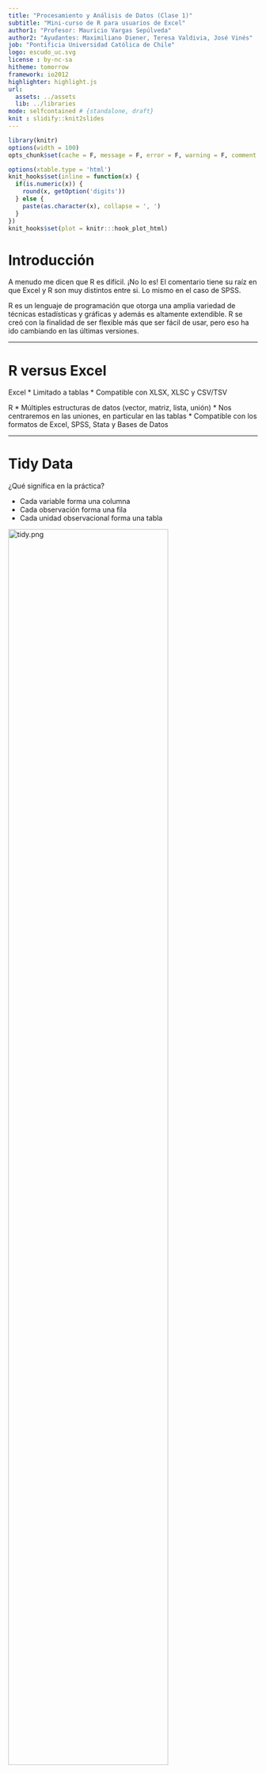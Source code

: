 ```yaml
---
title: "Procesamiento y Análisis de Datos (Clase 1)"
subtitle: "Mini-curso de R para usuarios de Excel"
author1: "Profesor: Mauricio Vargas Sepúlveda"
author2: "Ayudantes: Maximiliano Diener, Teresa Valdivia, José Vinés"
job: "Pontificia Universidad Católica de Chile"
logo: escudo_uc.svg
license : by-nc-sa
hitheme: tomorrow
framework: io2012
highlighter: highlight.js
url:
  assets: ../assets
  lib: ../libraries
mode: selfcontained # {standalone, draft}
knit : slidify::knit2slides
---
```


```r
library(knitr) 
options(width = 100)
opts_chunk$set(cache = F, message = F, error = F, warning = F, comment = NA, tidy = F, fig.path = 'fig/', fig.align = 'center')

options(xtable.type = 'html')
knit_hooks$set(inline = function(x) {
  if(is.numeric(x)) {
    round(x, getOption('digits'))
  } else {
    paste(as.character(x), collapse = ', ')
  }
})
knit_hooks$set(plot = knitr:::hook_plot_html)
```

# Introducción

A menudo me dicen que R es difícil. ¡No lo es! El comentario tiene su raíz en que Excel y R son muy distintos entre si. Lo mismo en el caso de SPSS.

R es un lenguaje de programación que otorga una amplia variedad de técnicas estadísticas y gráficas y además es altamente extendible. R se creó con la finalidad de ser flexible más que ser fácil de usar, pero eso ha ido cambiando en las últimas versiones.

---

# R versus Excel

Excel
* Limitado a tablas
* Compatible con XLSX, XLSC y CSV/TSV

R
* Múltiples estructuras de datos (vector, matriz, lista, unión)
* Nos centraremos en las uniones, en particular en las tablas
* Compatible con los formatos de Excel, SPSS, Stata y Bases de Datos

---

# Tidy Data

¿Qué significa en la práctica?

* Cada variable forma una columna
* Cada observación forma una fila
* Cada unidad observacional forma una tabla

<img src="img/tidy.png" alt="tidy.png" style="width: 80%;"/>

Tldr; esta es la 3era forma normal de Codd.

---

# La filosofía del curso

<img src="img/tidy-data.png" alt="tidy-data.png" style="width: 100%;"/>

---

# Google Sheets

Funciones básicas que deberían manejar:

* SUM()
* SUMIF()
* VLOOKUP()

---

# Google Sheets

## SUM()

<h3 style="font-family: 'Source Code Pro',monospace;">
SUM(RANGO)
<br>
=SUM(A2:A100)
<br>
=SUM(1,2,3,4,5)
<br>
=SUM(1,2,A2:A50)
</h3>

---

# Google Sheets

## SUMIF()

<h3 style="font-family: 'Source Code Pro',monospace;">
SUMIF(RANGO, CRITERIO, RANGO SUMA)
<br>
SUMIF(A1:A10,">20")
<br>
SUMIF(A1:A10,"Santiago Centro",B1:B10)
</h3>

---

# Google Sheets

## VLOOPKUP()

<h3 style="font-family: 'Source Code Pro',monospace;">
VLOOPKUP(VALOR BUSCADO, RANGO, INDICE, ORDENADO)
<br>
VLOOKUP(10003, A2:B26, 2, FALSE)
</h3>

---

# Google Sheets

## Actividad de repaso

Veamos el archivo [lecture1_officesupplies](https://goo.gl/bp22w9)

1. Crea una copia de la tabla en tu cuenta de Google Drive
2. En una nueva hoja lleva la tabla a formato tidy
3. Crea una columna que muestre el ingreso correspondiente a cada registro
4. En una nueva hoja para cada tabla muestra Las unidades vendidas totales por:
  1. Región
  2. Item
  3. Por región e item

---

# R y RStudio

El problema para los usuarios nuevos es que si descargas R desde CRAN, The Comprehensive R Archive Network, el sitio oficial, obtienes una terminal y una interfaz gráfica muy limitada. 

Un entorno de desarrollo integrado (IDE) como RStudio entrega una ventana con paneles organizados como en SPSS. Esto es como comprar el motor (R) y el resto del automóvil (RStudio) por separado.

---

# Paquetes de R

R contempla muchas funciones, desde la media y la desviación estándar a funciones específicas para quienes se dedican a literatura o finanzas.

En lugar de proveer un instalador de varios GB con todas las funciones, la instalación de R provee un conjunto mínimo de funciones de amplio uso. Para extender la instalación básica la comunidad R ha organizado las distintas funciones en "paquetes" que son conjuntos de funciones ordenados por tópicos y siguen una lógica similar a la de los complementos del navegador de internet.

---

# Base R y Tidyverse

Base R es el núcleo de R, es lo que se obtiene al instalar R. Esta base viene del lenguaje S, otro lenguaje de programación, cuya primera versión es de 1976 y sobre esa base existen desarrollos nuevos.

El Tidyverse es un conjunto de paquetes de R con una filosofía común y están diseñados para trabajar en conjunto y simplificar diferentes tareas que se pueden hacer con base R.

---

# ¡Eficiencia, Eficiencia, Eficiencia!

* Para aprovechar eficientemente el tiempo de la clase la instalación de R quedará para el final
* Vamos a usar RStudio Server
* Para la clase todo lo necesario ya está configurado en el servidor.

---

# Instalación de paquetes de R

Veremos el uso básico de los siguientes paquetes de R que son parte del Tidyverse:

* `readr`: importar CSV, TSV y similares
* `readxl`: importar XLSX y XLS
* `dplyr`: manipulación de datos
* `ggplot2`: gráficos
* `forcats`: manejo de variables categóricas

Para usar lo anterior emplearemos `pacman`, un paquete de administración que carga e instala paquetes.

---

# ¿Cómo se usará lo anterior?

<img src="img/workflow.svg" alt="workflow.svg" style="width: 80%;"/>

El ícono `%>%` corresponde al paquete `magrittr`, se carga automáticamente al cargar `dplyr` y permite conectar distintas funciones.

---

# Gramática de verbos

`dplyr` provee una serie de funciones que permiten modificar una tabla, esas funciones se han estructurado en forma de verbos:

* `select()`	seleccionar columnas
* `filter()` filtrar filas
* `arrange()`	reordenar filas
* `mutate()`	crear columnas
* `group_by()` agrupar por valores antes de realizar una operación (e.g. expresar promedios de los grupos *Santiago*, *Valdivia* y *Concepción* de la columna `X1`)
* `summarise()`	resumir valores (e.g. reducir la tabla y mostrar el sueldo promedio por grupo de la columna `X2` y el arriendo promedio por grupo de la columna `X3`)
* `ungroup()` desagrupar (e.g. si necesito realizar una operación posterior a la de `summarise()`)

---

## ¿Cómo operan los verbos?

Supongamos que `arriendos_por_region.csv` contiene 300 observaciones (100 por región) de los sueldos de trabajadores de *Santiago*, *Valdivia* y *Concepción* desplegados de la siguiente forma:

|X1      |X2     |X3    |
|--------|-------|------|
|Santiago|500000 |120000|
|Santiago|1200000|350000|
|etc...  |       |      |

<br>El arriendo y sueldo promedio ordenado en una tabla de 3x3 de menos a más sería:

```r
read_csv("arriendos_por_region.csv") %>% 
  group_by(X1) %>% # agrupar por región
  summarise(sueldo_promedio = mean(X2),
            arriendo_promedio = mean(X3)) %>% # calcular sueldo y arriendo promedio
  ungroup() %>% # desagrupar 
  arrange(X2,X3) # ordenar de menos a más
```

---

## Tarea Nº1

Abre RStudio Server, ve a File &rarr; New Project y crea un nuevo proyecto con tu nombre en un nuevo directorio (e.g *mauricio_vargas_clase_1*)

La próxima vez que quieras ver tus avances puedes ir al directorio del proyecto y abrir el archivo RProj para tener todo linkeado a ese directorio.

Ve a File &rarr; New &rarr; RScript para ir anotando lo que veremos a continuación

---

## Tarea Nº1

Ejecuta el siguiente código haciendo click en Run o presionando Ctrl/Cmd+Enter:

```r
### instalar y cargar pacman usando Base R
if (!require("pacman")) install.packages("pacman")

### instalar y/o cargar lo ya mencionado usando pacman
p_load(readr,readxl,dplyr,ggplot2,forcats)
```

La primera línea instruye a la máquina a instalar `pacman` si no encuentra el paquete.

---

## Tarea Nº2

En R se puede leer CSV, JSON, XLSX y otros formatos incluyendo DTA y SAV. Para simplificar, por esta vez, usaremos `mpg` que es un dataset que incluye `ggplot2`.

Pasos a seguir:

1. En el panel de la derecha ir a Help y busca "mpg".
2. En el panel inferior ir a Console y teclea "mpg + Enter".
3. Filtrar y ver los modelos lanzados después del año 2000 (columna `year`) y que tienen 4 cilindros (columna `cyl`)
4. Filtrar por tipo de transmisión (`trans`) y por millas por galón en ciudad (`cty`) y millas por galón en autopista (`hwy`) descendentemente.
5. Filtrar los automóviles de 4 o más cilindros hechos en el año 2008 y ordenados ascendentemente por `cty`.

---

## Desarrollo Tarea Nº2

### Paso 3:

```r
mpg %>% 
  filter(year > 2000,
         cyl == 4)
```

---

## Desarrollo Tarea Nº2

### Paso 4:

```r
mpg %>% 
  arrange(trans)

mpg %>% 
  arrange(-cty)

mpg %>% 
  arrange(trans,desc(cty),desc(hwy))
```

¡Esto no es posible de hacer en Excel excepto si se usa tablas dinámicas!

---

## Desarrollo Tarea Nº2

### Paso 5:

```r
mpg %>% 
  filter(year == 2008, cyl == 4) %>% 
  arrange(cty)
```

---

## Tarea Nº3

Vamos a usar el archivo [clase1_insumosoficina.xlsx](https://goo.gl/sfFia4) y lo vamos a descargar y leer desde R.

Pasos a seguir:

1. Crear el directorio "datasets" y descargar el archivo si y sólo si este no está en el directorio "datasets"
2. Leer el archivo XLSX usando la función `read_excel` (una función del paquete `readxl`) y obtener las unidades vendidas totales por región, por item y por región e item
3. Obtener el ingreso total por región e item
4. Modificar el dataset original para agregar una columna de ingreso y guardar los resultados usando la función `write_csv` (una función del paquete `readr`)

---

## Desarrollo Tarea Nº3

### Paso 1:

¡No olvidar ir guardando los cambios!

```r
folder = "datasets/"
file = paste0(folder,"clase1_insumosoficina.xlsx") 
### "paste0" pega elementos sin espacios
### "paste" agrega espacios

try(dir.create(folder))

if(!file.exists(file)) {
  download.file(
    "https://goo.gl/sfFia4",
    file)
}
```

---

## Desarrollo Tarea Nº3

### Paso 2:

```r
officesupplies = read_excel(file)

### vista rápida de las columnas
str(officesupplies)

### convertir la columna Units a enteros
officesupplies = officesupplies %>% mutate(Units = as.integer(Units))

### regiones distintas
officesupplies %>% select(Region) %>% distinct()

### items distintos
officesupplies %>% select(Item) %>% distinct()
```

---

## Desarrollo Tarea Nº3

### Paso 2 (continuación):

```r
### unidades totales por región
officesupplies %>% 
  select(Region,Units) %>%
  group_by(Region) %>% 
  summarise(Sold_Units = sum(Units))

### unidades totales por item
officesupplies %>% 
  select(Item,Units) %>% 
  group_by(Item) %>% 
  summarise(Sold_Units = sum(Units))

### unidades totales por region e item
officesupplies %>% 
  select(Region,Item,Units) %>% 
  group_by(Region,Item) %>% 
  summarise(Sold_Units = sum(Units))
```

---

## Desarrollo Tarea Nº3

### Paso 3:

```r
### ingreso por región e item
officesupplies %>% 
  select(Region,Item,Units,`Unit Price`) %>% 
  rename(Unit_Price = `Unit Price`) %>% 
  group_by(Region,Item) %>% 
  summarise(Income = sum(Units * Unit_Price))
```

---

### Paso 4:

```r
officesupplies = officesupplies %>% 
  select(Region,Item,Units,`Unit Price`) %>% 
  rename(Unit_Price = `Unit Price`) %>% 
  mutate(Income = Units * Unit_Price) %>% 
  write_csv(paste0(folder,"lecture1_office_supplies.csv"))
```

---

## Tarea Nº4

Vamos a usar el archivo [clase1_cobre.csv](https://goo.gl/vFg7vb) y lo vamos a descargar y leer desde R.

Pasos a seguir:

1. Crear el directorio "datasets" y descargar el archivo si y sólo si este no está en el directorio "datasets"
2. Leer el archivo CSV usando la función `read_csv` (una función del paquete `readr`) y convierte la columna `product` de `chr` a `factor` (para poder mostrar mejor la información en el paso 3)
  1. En lugar de `copper` deberás mostrar *Cobre*
  2. En lugar de `other` deberás mostrar *Pulpa de madera, fruta, salmón y otros*
3. Crea un gráfico de línea con las siguientes características
  1. El *eje x* debe ser el año (mostrar todos los años) y el *eje y* las exportaciones
  2. Coloreado por producto con los colores `c("#40b8d0", "#b2d183")` y con ancho de línea de `1.5`
  3. El *eje x* debe mostrar todos los años
  4. El título debe ser *Composición de las exportaciones a China ($)* y el subtítulo debe ser *Fuente: Aduana de Chile*

---

## Desarrollo Tarea Nº4

### Paso 1:

```r
folder = "datasets/"
file = paste0(folder,"clase1_cobre.csv") 
### "paste0" pega elementos sin espacios
### "paste" agrega espacios

try(dir.create(folder))

if(!file.exists(file)) {
  download.file(
    "https://goo.gl/vFg7vb",
    file)
}
```

---

## Desarrollo Tarea Nº4

### Paso 2:

```r
copper = read_csv(file)

### vista rápida de las columnas
str(copper)

### convertir a factor
copper = copper %>% 
  mutate(product = factor(product, levels = c("copper","others"),
                          labels = c("Cobre ","Pulpa de madera, fruta, salmón y otros")))
```

---

## Desarrollo Tarea Nº4

### Paso 3:

```r
copper %>% 
  ggplot(aes(y = export, x = year, colour = product)) + 
  geom_line(size = 1.5) + 
  scale_x_continuous(breaks = seq(2006,2014,1)) +
  labs(title = "Composici\u00f3n de las exportaciones a China ($)", 
       subtitle = "Fuente: Aduana de Chile",
       x = "A\u00f1o", 
       y = "Millones de d\u00f3lares") + 
  scale_colour_manual(values = c("#40b8d0", "#b2d183"))
```

---

## Tarea Nº5

A partir de lo anterior crea un gráfico de área y luego un gráfico de área y uno de barras revirtiendo el orden en que se muestran las series.

---

## Desarrollo Tarea Nº5

### Parte 1:

```r
copper %>% 
  ggplot(aes(y = export, x = year, fill = product)) + 
  geom_area() + 
  scale_x_continuous(breaks = seq(2006,2014,1)) + 
  labs(title = "Composici\u00f3n de las exportaciones a China ($)", 
       subtitle = "Fuente: Aduana de Chile",
       x = "A\u00f1o", 
       y = "Millones de d\u00f3lares") + 
  scale_fill_manual(values = c("#40b8d0", "#b2d183"))
```

---

## Desarrollo Tarea Nº5

### Parte 2:

```r
copper %>% 
  ggplot(aes(y = export, x = year, fill = fct_rev(product))) + 
  geom_area() + 
  scale_x_continuous(breaks = seq(2006,2014,1)) + 
  labs(title = "Composici\u00f3n de las exportaciones a China ($)", 
       subtitle = "Fuente: Aduana de Chile",
       x = "A\u00f1o", 
       y = "Millones de d\u00f3lares") + 
  scale_fill_manual(values = c("#b2d183","#40b8d0"))
```

---

## Desarrollo Tarea Nº5

### Parte 3:

```r
copper %>%
  ggplot(aes(y = export, x = year, fill = fct_rev(product))) + 
  geom_col() + 
  scale_x_continuous(breaks = seq(2006,2014,1)) +
  labs(title = "Composici\u00f3n de las exportaciones a China ($)", 
       subtitle = "Fuente: Aduana de Chile",
       x = "A\u00f1o", 
       y = "Millones de d\u00f3lares") + 
  scale_fill_manual(values = c("#b2d183","#40b8d0"))
```

---

## Tarea Nº6

Ahora mejora el gráfico de barras anterior:

1. Agrega etiquetas de datos a las series
2. Arregla los colores del fondo y mueve la leyenda a la parte inferior

---

## Desarrollo Tarea Nº6

### Parte 1:

```r
chart = copper %>%
  group_by(year) %>% 
  mutate(pos = cumsum(export) - (0.5 * export)) %>% 
  ggplot(aes(y = export, x = year, fill = fct_rev(product))) + 
  geom_col() + 
  geom_text(aes(x = year, y = pos, label = export), colour = "black", 
            size = 4, show.legend = F) + 
  scale_x_continuous(breaks = seq(2006,2014,1)) +
  labs(title = "Composici\u00f3n de las exportaciones a China ($)", 
       subtitle = "Fuente: Aduana de Chile",
       x = "A\u00f1o", 
       y = "Millones de d\u00f3lares")
```

---

## Desarrollo Tarea Nº6

### Parte 2:

```r
chart +
  scale_fill_manual(values = c("#b2d183","#40b8d0")) + 
  theme_bw() +
  theme(legend.position = "bottom", legend.direction = "horizontal", 
        legend.title = element_blank()) +
  guides(fill = guide_legend(reverse = T))
```

---

## Tarea Nº7

Selecciona todos los archivos de tu projecto en RStudio Server y exporta tus archivos para bajarlos en zip.

Si el alcanza el tiempo, instala R y RStudio en tu propio notebook.

* [Descargar R](https://cran.r-project.org/)

* [Descargar RStudio](https://www.rstudio.com/products/rstudio/download/#download)
